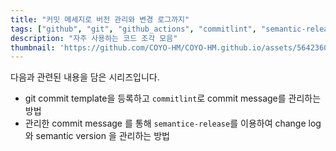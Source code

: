 ```yaml
---
title: "커밋 메세지로 버전 관리와 변경 로그까지"
tags: ["github", "git", "github_actions", "commitlint", "semantic-release"]
description: "자주 사용하는 코드 조각 모음"
thumbnail: 'https://github.com/COYO-HM/COYO-HM.github.io/assets/56423604/f79f521a-7002-42cd-9931-dbd1e1f16798'
---
```

다음과 관련된 내용을 담은 시리즈입니다.
* git commit template을 등록하고 `commitlint`로 commit message를 관리하는 방법
* 관리한 commit message 를 통해 `semantice-release`를 이용하여 change log와 semantic version 을 관리하는 방법

